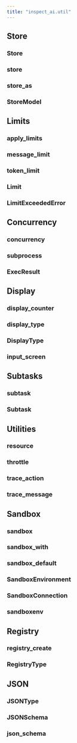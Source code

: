 ```yaml
---
title: "inspect_ai.util"
---
```



## Store

### Store
### store
### store_as
### StoreModel

## Limits

### apply_limits
### message_limit
### token_limit
### Limit
### LimitExceededError

## Concurrency

### concurrency
### subprocess
### ExecResult

## Display

### display_counter
### display_type
### DisplayType
### input_screen

## Subtasks

### subtask
### Subtask

## Utilities

### resource
### throttle
### trace_action
### trace_message


## Sandbox

### sandbox
### sandbox_with
### sandbox_default
### SandboxEnvironment
### SandboxConnection
### sandboxenv

## Registry

### registry_create
### RegistryType

## JSON

### JSONType
### JSONSchema
### json_schema

